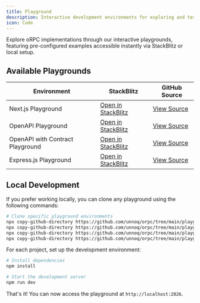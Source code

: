 ```yaml
---
title: Playground
description: Interactive development environments for exploring and testing oRPC functionality.
icon: Code
---
```


Explore oRPC implementations through our interactive playgrounds, 
featuring pre-configured examples accessible instantly via StackBlitz or local setup.

## Available Playgrounds

| Environment | StackBlitz | GitHub Source |
|------------|------------|---------------|
| Next.js Playground | [Open in StackBlitz](https://stackblitz.com/github/unnoq/orpc/tree/main/playgrounds/nextjs?file=src%2Frouter%2Findex.ts) | [View Source](https://github.com/unnoq/orpc/tree/main/playgrounds/nextjs/src/router/index.ts) |
| OpenAPI Playground | [Open in StackBlitz](https://stackblitz.com/github/unnoq/orpc/tree/main/playgrounds/openapi?file=src%2Frouter%2Findex.ts) | [View Source](https://github.com/unnoq/orpc/tree/main/playgrounds/openapi/src/router/index.ts) |
| OpenAPI with Contract Playground | [Open in StackBlitz](https://stackblitz.com/github/unnoq/orpc/tree/main/playgrounds/contract-openapi?file=src%2Frouter%2Findex.ts) | [View Source](https://github.com/unnoq/orpc/tree/main/playgrounds/contract-openapi/src/router/index.ts) |
| Express.js Playground | [Open in StackBlitz](https://stackblitz.com/github/unnoq/orpc/tree/main/playgrounds/expressjs?file=src%2Frouter%2Findex.ts) | [View Source](https://github.com/unnoq/orpc/tree/main/playgrounds/expressjs/src/router/index.ts) |

## Local Development

If you prefer working locally, you can clone any playground using the following commands:

```bash
# Clone specific playground environments
npx copy-github-directory https://github.com/unnoq/orpc/tree/main/playgrounds/nextjs orpc-nextjs-playground
npx copy-github-directory https://github.com/unnoq/orpc/tree/main/playgrounds/openapi orpc-openapi-playground
npx copy-github-directory https://github.com/unnoq/orpc/tree/main/playgrounds/contract-openapi orpc-contract-openapi-playground
npx copy-github-directory https://github.com/unnoq/orpc/tree/main/playgrounds/expressjs orpc-expressjs-playground
```

For each project, set up the development environment:

```bash
# Install dependencies
npm install

# Start the development server
npm run dev
```

That's it! You can now access the playground at `http://localhost:2026`.

